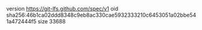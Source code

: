 version https://git-lfs.github.com/spec/v1
oid sha256:46b1ca02ddd8348c9eb8ac330cae5932333210c6453051a02bbe541a472444f5
size 33688
